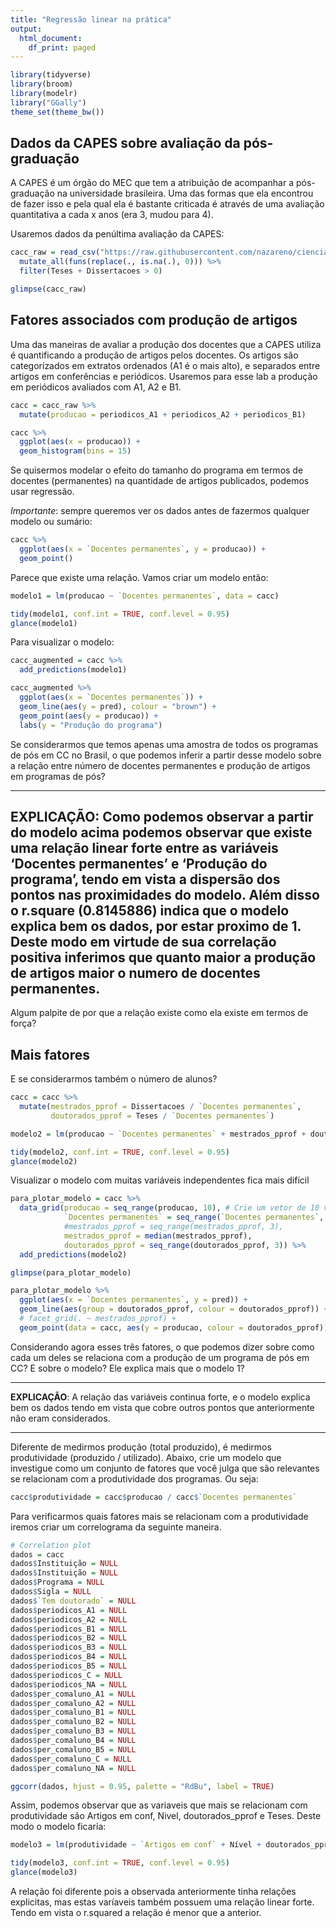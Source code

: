 ```yaml
---
title: "Regressão linear na prática"
output:
  html_document:
    df_print: paged
---
```


```r
library(tidyverse)
library(broom)
library(modelr)
library("GGally")
theme_set(theme_bw())
```

## Dados da CAPES sobre avaliação da pós-graduação

A CAPES é um órgão do MEC que tem a atribuição de acompanhar a pós-graduação na universidade brasileira. Uma das formas que ela encontrou de fazer isso e pela qual ela é bastante criticada é através de uma avaliação quantitativa a cada x anos (era 3, mudou para 4). 

Usaremos dados da penúltima avaliação da CAPES: 

```r
cacc_raw = read_csv("https://raw.githubusercontent.com/nazareno/ciencia-de-dados-1/master/3-Agrupamento-e-PCA/dados/capes-cacc.csv", col_types = "") %>% 
  mutate_all(funs(replace(., is.na(.), 0))) %>% 
  filter(Teses + Dissertacoes > 0)

glimpse(cacc_raw)
```

## Fatores associados com produção de artigos

Uma das maneiras de avaliar a produção dos docentes que a CAPES utiliza é quantificando a produção de artigos pelos docentes. Os artigos são categorizados em extratos ordenados (A1 é o mais alto), e separados entre artigos em conferências e periódicos. Usaremos para esse lab a produção em periódicos avaliados com A1, A2 e B1.

```r
cacc = cacc_raw %>% 
  mutate(producao = periodicos_A1 + periodicos_A2 + periodicos_B1) 

cacc %>% 
  ggplot(aes(x = producao)) + 
  geom_histogram(bins = 15)
```

Se quisermos modelar o efeito do tamanho do programa em termos de docentes (permanentes) na quantidade de artigos publicados, podemos usar regressão. 

*Importante*: sempre queremos ver os dados antes de fazermos qualquer modelo ou sumário: 

```r
cacc %>% 
  ggplot(aes(x = `Docentes permanentes`, y = producao)) + 
  geom_point()
```

Parece que existe uma relação. Vamos criar um modelo então:

```r
modelo1 = lm(producao ~ `Docentes permanentes`, data = cacc)

tidy(modelo1, conf.int = TRUE, conf.level = 0.95)
glance(modelo1)
```

Para visualizar o modelo:

```r
cacc_augmented = cacc %>% 
  add_predictions(modelo1) 

cacc_augmented %>% 
  ggplot(aes(x = `Docentes permanentes`)) + 
  geom_line(aes(y = pred), colour = "brown") + 
  geom_point(aes(y = producao)) + 
  labs(y = "Produção do programa")

```

Se considerarmos que temos apenas uma amostra de todos os programas de pós em CC no Brasil, o que podemos inferir a partir desse modelo sobre a relação entre número de docentes permanentes e produção de artigos em programas de pós? 

-----

**EXPLICAÇÃO**: Como podemos observar a partir do modelo acima podemos observar que existe uma relação linear forte entre as variáveis 'Docentes permanentes' e 'Produção do programa', tendo em vista a dispersão dos pontos nas proximidades do modelo. Além disso o r.square (0.8145886) indica que o modelo explica bem os dados, por estar proximo de 1. Deste modo em virtude de sua correlação positiva inferimos que quanto maior a produção de artigos maior o numero de docentes permanentes.
-----

Algum palpite de por que a relação existe como ela existe em termos de força?

## Mais fatores

E se considerarmos também o número de alunos?

```r
cacc = cacc %>% 
  mutate(mestrados_pprof = Dissertacoes / `Docentes permanentes`, 
         doutorados_pprof = Teses / `Docentes permanentes`)

modelo2 = lm(producao ~ `Docentes permanentes` + mestrados_pprof + doutorados_pprof, data = cacc)

tidy(modelo2, conf.int = TRUE, conf.level = 0.95)
glance(modelo2)
```

Visualizar o modelo com muitas variáveis independentes fica mais difícil

```r
para_plotar_modelo = cacc %>% 
  data_grid(producao = seq_range(producao, 10), # Crie um vetor de 10 valores no range
            `Docentes permanentes` = seq_range(`Docentes permanentes`, 4),  
            #mestrados_pprof = seq_range(mestrados_pprof, 3),
            mestrados_pprof = median(mestrados_pprof),
            doutorados_pprof = seq_range(doutorados_pprof, 3)) %>% 
  add_predictions(modelo2)

glimpse(para_plotar_modelo)

```

```r
para_plotar_modelo %>% 
  ggplot(aes(x = `Docentes permanentes`, y = pred)) + 
  geom_line(aes(group = doutorados_pprof, colour = doutorados_pprof)) + 
  # facet_grid(. ~ mestrados_pprof) + 
  geom_point(data = cacc, aes(y = producao, colour = doutorados_pprof))
```

Considerando agora esses três fatores, o que podemos dizer sobre como cada um deles se relaciona com a produção de um programa de pós em CC? E sobre o modelo? Ele explica mais que o modelo 1? 

-----

**EXPLICAÇÃO**: A relação das variáveis continua forte, e o modelo explica bem os dados tendo em vista que cobre outros pontos que anteriormente não eram considerados.

-----

Diferente de medirmos produção (total produzido), é medirmos produtividade (produzido / utilizado). Abaixo, crie um modelo que investigue como um conjunto de fatores que você julga que são relevantes se relacionam com a produtividade dos programas. Ou seja: 
  
```r
cacc$produtividade = cacc$producao / cacc$`Docentes permanentes`
```


Para verificarmos quais fatores mais se relacionam com a produtividade iremos criar um correlograma da seguinte maneira.

```r
# Correlation plot
dados = cacc
dados$Instituição = NULL
dados$Instituição = NULL
dados$Programa = NULL
dados$Sigla = NULL
dados$`Tem doutorado` = NULL
dados$periodicos_A1 = NULL     
dados$periodicos_A2 = NULL           
dados$periodicos_B1 = NULL
dados$periodicos_B2 = NULL            
dados$periodicos_B3 = NULL          
dados$periodicos_B4 = NULL         
dados$periodicos_B5 = NULL         
dados$periodicos_C = NULL        
dados$periodicos_NA = NULL         
dados$per_comaluno_A1 = NULL    
dados$per_comaluno_A2 = NULL    
dados$per_comaluno_B1 = NULL       
dados$per_comaluno_B2 = NULL    
dados$per_comaluno_B3 = NULL    
dados$per_comaluno_B4 = NULL      
dados$per_comaluno_B5 = NULL       
dados$per_comaluno_C = NULL       
dados$per_comaluno_NA = NULL    

ggcorr(dados, hjust = 0.95, palette = "RdBu", label = TRUE)
```

Assim, podemos observar que as variaveis que mais se relacionam com produtividade são Artigos em conf, Nivel, doutorados_pprof e Teses.
Deste modo o modelo ficaria:
```r
modelo3 = lm(produtividade ~ `Artigos em conf` + Nível + doutorados_pprof + Teses, data = cacc)

tidy(modelo3, conf.int = TRUE, conf.level = 0.95)
glance(modelo3)
```
  
A relação foi diferente pois a observada anteriormente tinha relações explicitas, mas estas varíaveis também possuem uma relação linear forte. Tendo em vista o r.squared a relação é menor que a anterior.


